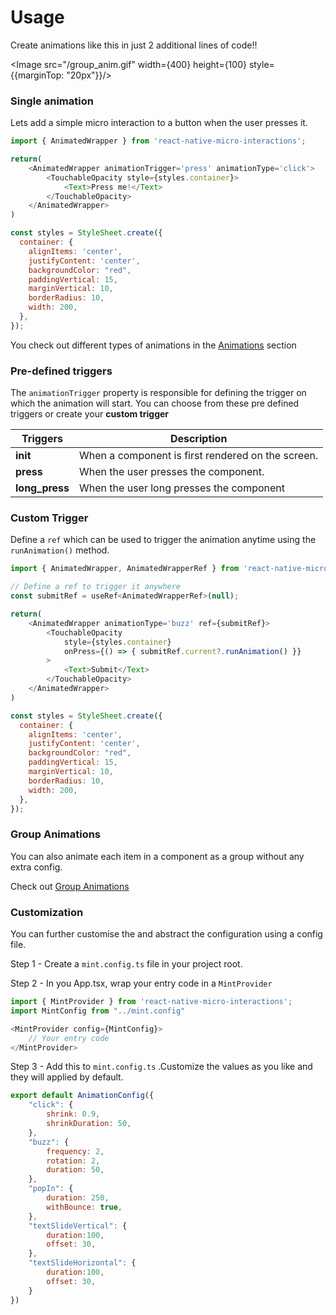 
# Usage

Create animations like this in just 2 additional lines of code!!

<Image src="/group_anim.gif" width={400} height={100} style={{marginTop: "20px"}}/>

### Single animation

Lets add a simple micro interaction to a button when the user presses it.

```js
import { AnimatedWrapper } from 'react-native-micro-interactions';

return(
    <AnimatedWrapper animationTrigger='press' animationType='click'>
        <TouchableOpacity style={styles.container}>
            <Text>Press me!</Text>
        </TouchableOpacity>
    </AnimatedWrapper>
)

const styles = StyleSheet.create({
  container: {
    alignItems: 'center',
    justifyContent: 'center',
    backgroundColor: "red",
    paddingVertical: 15,
    marginVertical: 10,
    borderRadius: 10,
    width: 200,
  },
});
```

You check out different types of animations in the [Animations](/Animations/buzz) section

### Pre-defined triggers

The ```animationTrigger``` property is responsible for defining the trigger on which the animation will start. You can choose from these pre defined triggers or create your **custom trigger**

| **Triggers**        | **Description**                                                                              |
|---------------------|----------------------------------------------------------------------------------------------|
| **init**  | When a component is first rendered on the screen.                                            |
| **press**| When the user presses the component.                                                        |
| **long_press**        | When the user long presses the component               |


### Custom Trigger

Define a ```ref``` which can be used to trigger the animation anytime using the ```runAnimation()``` method.

```js
import { AnimatedWrapper, AnimatedWrapperRef } from 'react-native-micro-interactions';

// Define a ref to trigger it anywhere
const submitRef = useRef<AnimatedWrapperRef>(null);

return(
    <AnimatedWrapper animationType='buzz' ref={submitRef}>
        <TouchableOpacity 
            style={styles.container} 
            onPress={() => { submitRef.current?.runAnimation() }}
        >
            <Text>Submit</Text>
        </TouchableOpacity>
    </AnimatedWrapper>
)

const styles = StyleSheet.create({
  container: {
    alignItems: 'center',
    justifyContent: 'center',
    backgroundColor: "red",
    paddingVertical: 15,
    marginVertical: 10,
    borderRadius: 10,
    width: 200,
  },
});
```

### Group Animations

You can also animate each item in a component as a group without any extra config.

Check out [Group Animations](/group_animations)

### Customization

You can further customise the and abstract the configuration using a config file.

Step 1 - Create a ```mint.config.ts``` file in your project root. 

Step 2 - In you App.tsx, wrap your entry code in a ```MintProvider```

```js
import { MintProvider } from 'react-native-micro-interactions';
import MintConfig from "../mint.config"

<MintProvider config={MintConfig}>
    // Your entry code
</MintProvider>
```

Step 3 - Add this to ```mint.config.ts``` .Customize the values as you like and they will applied by default.

```js
export default AnimationConfig({
    "click": {
        shrink: 0.9,
        shrinkDuration: 50,
    },
    "buzz": {
        frequency: 2,
        rotation: 2,
        duration: 50,
    },
    "popIn": {
        duration: 250,
        withBounce: true,
    },
    "textSlideVertical": {
        duration:100,
        offset: 30,
    },
    "textSlideHorizontal": {
        duration:100,
        offset: 30,
    }
})
```

